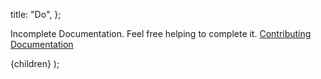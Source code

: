 
  title: "Do",
};

Incomplete Documentation. Feel free helping to complete it. [Contributing Documentation](/docs/Contributing/documentation)

  <DocLayout meta={meta}>
    <Card>
      <CardContent>{children}</CardContent>
    </Card>
  </DocLayout>
);
